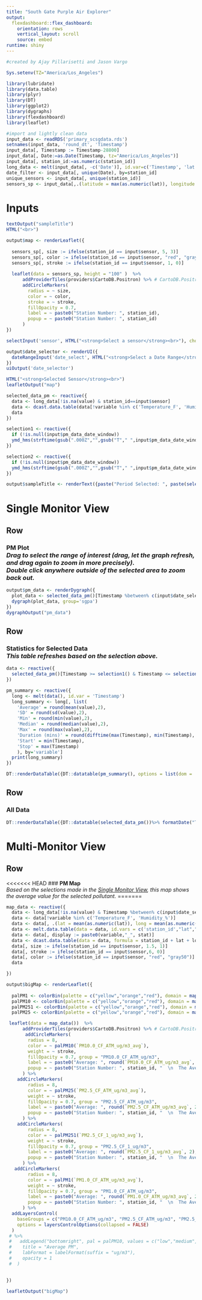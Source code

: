 ```yaml
---
title: "South Gate Purple Air Explorer"
output: 
  flexdashboard::flex_dashboard:
    orientation: rows
    vertical_layout: scroll
    source: embed
runtime: shiny
---
```


```r
#created by Ajay Pillarisetti and Jason Vargo
```

```r
Sys.setenv(TZ="America/Los_Angeles")

library(lubridate)
library(data.table)
library(plyr)
library(DT)
library(ggplot2)
library(dygraphs)
library(flexdashboard)
library(leaflet)

#import and lightly clean data
input_data <- readRDS('primary_scsgdata.rds')
setnames(input_data, 'round_dt', 'Timestamp')
input_data[, Timestamp := Timestamp-28800]
input_data[, Date:=as.Date(Timestamp, tz="America/Los_Angeles")]
input_data[, station_id:=as.numeric(station_id)]
long_data <- melt(input_data[, -c('Date')], id.var=c('Timestamp', 'lat', 'long', 'station_id', 'sensor'))
date_filter <- input_data[, unique(Date), by=station_id]
unique_sensors <- input_data[, unique(station_id)]
sensors_sp <- input_data[,.(latitude = max(as.numeric(lat)), longitude = max(as.numeric(long))), by = station_id]
```

Inputs {.sidebar}
=====================================
```r
textOutput("sampleTitle")
HTML("<br>")

output$map <- renderLeaflet({
  
  sensors_sp[, size := ifelse(station_id == input$sensor, 5, 3)]
  sensors_sp[, color := ifelse(station_id == input$sensor, "red", "gray50")]
  sensors_sp[, stroke := ifelse(station_id == input$sensor, 1, 0)]
  
  leaflet(data = sensors_sp, height = "100" )  %>%
      addProviderTiles(providers$CartoDB.Positron) %>% # CartoDB.Positron  or  OpenStreetMap.BlackAndWhite
      addCircleMarkers(
        radius = ~ size,
        color = ~ color,
        stroke = ~ stroke,
        fillOpacity = 0.7,
        label = ~ paste0("Station Number: ", station_id),
        popup = ~ paste0("Station Number: ", station_id)
      ) 
})

selectInput('sensor', HTML("<strong>Select a sensor</strong><br>"), choices = unique_sensors, selected = 7, multiple = FALSE, selectize = TRUE, width = NULL, size = NULL)

output$date_selector <- renderUI({
  dateRangeInput('date_select', HTML("<strong>Select a Date Range</strong>"), start = date_filter[station_id == input$sensor, min(V1)], end = date_filter[station_id == input$sensor, max(V1)])
})
uiOutput('date_selector')

HTML("<strong>Selected Sensor</strong><br>") 
leafletOutput("map")

selected_data_pm <- reactive({
  data <- long_data[!is.na(value) & station_id==input$sensor]
  data <- dcast.data.table(data[!variable %in% c('Temperature_F', 'Humidity_%')], Timestamp~variable)
  data
})

selection1 <- reactive({
  if (!is.null(input$pm_data_date_window))
  ymd_hms(strftime(gsub(".000Z","",gsub("T"," ",input$pm_data_date_window[[1]])), "%Y-%m-%d %H:%M:%S"), tz='America/Los_Angeles') - 28800
})

selection2 <- reactive({
  if (!is.null(input$pm_data_date_window))
  ymd_hms(strftime(gsub(".000Z","",gsub("T"," ",input$pm_data_date_window[[2]])), "%Y-%m-%d %H:%M:%S"), tz='America/Los_Angeles') - 28800 + 3600
})  

output$sampleTitle <- renderText({paste("Period Selected: ", paste(selection1(), selection2(), sep=" to "), " PT", sep="")}) 
```

Single Monitor View
=====================================  
Row {data-height=400}
-----------------------------------------------------------------------
### **PM Plot** <br>*Drag to select the range of interest (drag, let the graph refresh, and drag again to zoom in more precisely). <br>Double click anywhere outside of the selected area to zoom back out.* 
```r
output$pm_data <- renderDygraph({
  plot_data <- selected_data_pm()[Timestamp %between% c(input$date_select[1], input$date_select[2] + 1), c('Timestamp', "PM1.0_CF_ATM_ug/m3", "PM2.5_CF_ATM_ug/m3", "PM10.0_CF_ATM_ug/m3","PM2.5_CF_1_ug/m3"), with=F]
  dygraph(plot_data, group='sgpa')
})
dygraphOutput("pm_data")
```


Row
-----------------------------------------------------------------------
### **Statistics for Selected Data**<br>*This table refreshes based on the selection above.* 
```r
data <- reactive({
  selected_data_pm()[Timestamp >= selection1() & Timestamp <= selection2()]
})

pm_summary <- reactive({
  long <- melt(data(), id.var = 'Timestamp')
  long_summary <- long[, list(
    'Average' = round(mean(value),2),
    'SD' = round(sd(value),2),
    'Min' = round(min(value),2),
    'Median' = round(median(value),2),
    'Max' = round(max(value),2),
    'Duration (mins)' = round(difftime(max(Timestamp), min(Timestamp), unit='mins'),2),
    'Start' = min(Timestamp),
    'Stop' = max(Timestamp)
    ), by='variable']
  print(long_summary)
})

DT::renderDataTable({DT::datatable(pm_summary(), options = list(dom = 't'))%>% formatDate(c("Start", "Stop"), method = 'toLocaleString')})
```

Row 
-----------------------------------------------------------------------
### **All Data** 
```r
DT::renderDataTable({DT::datatable(selected_data_pm())%>% formatDate("Timestamp", method = 'toLocaleString')})
```

Multi-Monitor View
=====================================  
Row {data-height=900}
-----------------------------------------------------------------------
<<<<<<< HEAD
### **PM Map** <br>*Based on the selections made in the [Single Monitor View](#section-single-monitor-view), this map shows the average value for the selected pollutant.* 
=======

```r

map_data <- reactive({
  data <- long_data[!is.na(value) & Timestamp %between% c(input$date_select[1], input$date_select[2] + 1)]
  data <- data[!variable %in% c('Temperature_F', 'Humidity_%')]
  data <- data[, .(lat = mean(as.numeric(lat)), long = mean(as.numeric(long)), min = min(value), avg=mean(value), max = max(value)), by= .(station_id, variable)]
  data <- melt.data.table(data = data, id.vars = c('station_id',"lat","long","variable"), variable.name = "stat")
  data <- data[, display := paste0(variable,"_", stat)]
  data <- dcast.data.table(data = data, formula = station_id + lat + long  ~ display, value.var = "value")
  data[, size := ifelse(station_id == input$sensor, 1.5, 1)]
  data[, stroke := ifelse(station_id == input$sensor,6, 0)]
  data[, color := ifelse(station_id == input$sensor, "red", "gray50")]
  data

})

output$bigMap <- renderLeaflet({
  
  palPM1 <- colorBin(palette = c("yellow","orange","red"), domain = map_data()$`PM1.0_CF_ATM_ug/m3_avg`, bins = 3)
  palPM10 <- colorBin(palette = c("yellow","orange","red"), domain = map_data()$`PM10.0_CF_ATM_ug/m3_avg`, bins = 3)
  palPM251 <- colorBin(palette = c("yellow","orange","red"), domain = map_data()$`PM2.5_CF_1_ug/m3_avg`, bins = 3)
  palPM25 <- colorBin(palette = c("yellow","orange","red"), domain = map_data()$`PM2.5_CF_ATM_ug/m3_avg`, bins = 3)

 leaflet(data = map_data())  %>%
      addProviderTiles(providers$CartoDB.Positron) %>% # CartoDB.Positron  or  OpenStreetMap.BlackAndWhite
       addCircleMarkers(
        radius = 8,
        color = ~ palPM10(`PM10.0_CF_ATM_ug/m3_avg`),
        weight = ~ stroke,
        fillOpacity = 0.7, group = "PM10.0_CF_ATM_ug/m3", 
        label = ~ paste0("Average: ", round(`PM10.0_CF_ATM_ug/m3_avg`, 2), " ug/m3 (min: ",round(`PM10.0_CF_ATM_ug/m3_min`, 2)," - max: ", round(`PM10.0_CF_ATM_ug/m3_max`, 2),")"),
        popup = ~ paste0("Station Number: ", station_id, "  \n  The Average value for this station in the selected time period is: ", round(`PM10.0_CF_ATM_ug/m3_avg`, 2), " (min: ",round(`PM10.0_CF_ATM_ug/m3_min`, 2)," - max: ", round(`PM10.0_CF_ATM_ug/m3_max`, 2),")")
      ) %>%
    addCircleMarkers(
        radius = 8,
        color = ~ palPM25(`PM2.5_CF_ATM_ug/m3_avg`),
        weight = ~ stroke,
        fillOpacity = 0.7, group = "PM2.5_CF_ATM_ug/m3", 
        label = ~ paste0("Average: ", round(`PM2.5_CF_ATM_ug/m3_avg`, 2), " ug/m3 (min: ",round(`PM2.5_CF_ATM_ug/m3_min`, 2)," - max: ", round(`PM2.5_CF_ATM_ug/m3_max`, 2),")"),
        popup = ~ paste0("Station Number: ", station_id, "  \n  The Average value for this station in the selected time period is: ", round(`PM2.5_CF_ATM_ug/m3_avg`, 2), " (min: ",round(`PM2.5_CF_ATM_ug/m3_min`, 2)," - max: ", round(`PM2.5_CF_ATM_ug/m3_max`, 2),")")
      ) %>%
    addCircleMarkers(
        radius = 8,
        color = ~ palPM251(`PM2.5_CF_1_ug/m3_avg`),
        weight = ~ stroke,
        fillOpacity = 0.7, group = "PM2.5_CF_1_ug/m3", 
        label = ~ paste0("Average: ", round(`PM2.5_CF_1_ug/m3_avg`, 2), " ug/m3 (min: ",round(`PM2.5_CF_1_ug/m3_min`, 2)," - max: ", round(`PM2.5_CF_1_ug/m3_max`, 2),")"),
        popup = ~ paste0("Station Number: ", station_id, "  \n  The Average value for this station in the selected time period is: ", round(`PM2.5_CF_1_ug/m3_avg`, 2), " (min: ",round(`PM2.5_CF_1_ug/m3_min`, 2)," - max: ", round(`PM2.5_CF_1_ug/m3_max`, 2),")")
      ) %>%
   addCircleMarkers(
        radius = 8,
        color = ~ palPM1(`PM1.0_CF_ATM_ug/m3_avg`),
        weight = ~ stroke,
        fillOpacity = 0.7, group = "PM1.0_CF_ATM_ug/m3", 
        label = ~ paste0("Average: ", round(`PM1.0_CF_ATM_ug/m3_avg`, 2), " ug/m3 (min: ",round(`PM1.0_CF_ATM_ug/m3_min`, 2)," - max: ", round(`PM1.0_CF_ATM_ug/m3_max`, 2),")"),
        popup = ~ paste0("Station Number: ", station_id, "  \n  The Average value for this station in the selected time period is: ", round(`PM1.0_CF_ATM_ug/m3_avg`, 2), " (min: ",round(`PM1.0_CF_ATM_ug/m3_min`, 2)," - max: ", round(`PM1.0_CF_ATM_ug/m3_max`, 2),")")
      ) %>%
  addLayersControl(
    baseGroups = c("PM10.0_CF_ATM_ug/m3", "PM2.5_CF_ATM_ug/m3", "PM2.5_CF_1_ug/m3", "PM1.0_CF_ATM_ug/m3"),
    options = layersControlOptions(collapsed = FALSE)
  )
 # %>%
 #   addLegend("bottomright", pal = palPM10, values = c("low","medium","high"),
 #    title = "Average PM",
 #    labFormat = labelFormat(suffix = "ug/m3"),
 #    opacity = 1
 #  )
     

})
 
leafletOutput("bigMap")


```

